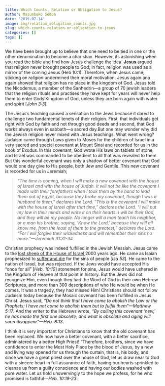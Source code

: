 ```yaml
---
title: Which Counts, Relation or Obligation to Jesus?
author: Masumbuko Semba
date: '2019-07-14'
image: img/relation_obligation_counts.jpg
slug: which-counts-relation-or-obligation-to-jesus
categories: []
tags: []
---
```


We have been brought up to believe that one need to be tied in one or the other denomination to become a charistian. However, its astonishing when you read the bible and find how Jesus challenge the idea. **Jesus** argued that religion never brought  people to God; in fact, religion was used as a mirror of the coming Jesus (Heb 10:1). Therefore, when Jesus came, sticking on *religion* undermined their moral motivation. Jesus again ana again showed that religion has no place in the kingdom of God. Jesus told the Nicodemus, a member of the Sanhedrin---a group of 70 jewish leaders that the religion rituals and practises they have kept for years will never help them to enter Gods'Kingdom of God, unless they are born again with water and spirit [*John 3:3*].

The Jesus's teaching caused a sensation to the Jews because it dared to challenge two fundamental tenets of their religion. First, that individuals get right with God by faith and not through good deeds and second, that God works always even in sabbath---a sacred day.But one may wonder why did the Jewish  religion  never mixed with Jesus teachings. What went wrong? Judaism came through  Laws  given to Moses for the children of Israel in a very sacred and special covenant at Mount Sinai and recorded for us in the book of Exodus. In this covenant, God wrote His laws on tablets of stone, and Israel was commanded to be obedient to all that was revealed to them. But this wonderful covenant was only a shadow of better covenant that God would one day give to His people, both Jew and Gentile. This new covenant is recorded for us in Jeremiah;

> *“The time is coming, when I will make a new covenant with the house of Israel and with the house of Judah. It will not be like the covenant I made with their forefathers when I took them by the hand to lead them out of Egypt, because they broke my covenant, though I was a husband to them,” declares the Lord. “This is the covenant I will make with the house of Israel after that time,” declares the Lord. “I will put my law in their minds and write it on their hearts. I will be their God, and they will be my people. No longer will a man teach his neighbor, or a man his brother, saying, ‘Know the Lord,’ because they will all know me, from the least of them to the greatest,” declares the Lord. “For I will forgive their wickedness and will remember their sins no more.”---Jeremiah 31:31-34*

Christian prophecy was indeed fulfilled in the Jewish Messiah. Jesus came to the <u>lost sheep of the House of Israel </u> 2000 years ago. He came as Isaiah prophesized  to <u>suffer and die</u> for the sins of people [*Isa 53*]. He came to the nation of Israel, but was rejected. If the Jews would have accepted His "once for all" [*Heb. 10:10*] atonement for sins, Jesus would have ushered in the Kingdom of Heaven at that point in history. But the Jews did not recognize Him, even though they had the Word of God in their own Hebrew Scriptures, and more than 300 descriptions of who He would be when He comes. It was a tragedy, they had missed Him! Christians should not follow Judaism today because the Mosaic covenant has been fulfilled in Jesus Christ. Jesus said, *“Do not think that I have come to abolish the Law or the Prophets; I have not come to abolish them but to fulfill them”---Matthew 5:17*. And the writer to the Hebrews wrote, *“By calling this covenant ‘new,’ he has made the first one obsolete; and what is obsolete and aging will soon disappear”---Heb. 8:13*.

I think it is very important for Christians to know that the old covenant has been replaced. We now have a better covenant, with a better sacrifice, administered by a better High Priest! “Therefore, brothers, since we have confidence to enter the Most Holy Place by the blood of Jesus, by a new and living way opened for us through the curtain, that is, his body, and since we have a great priest over the house of God, let us draw near to God with a sincere heart in full assurance of faith, having our hearts sprinkled to cleanse us from a guilty conscience and having our bodies washed with pure water. Let us hold unswervingly to the hope we profess, for he who promised is faithful---*Heb. 10:19-23*.




